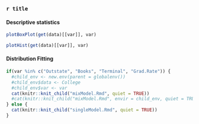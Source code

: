 ### `r title` {-}

#### Descriptive statistics {-}

<div class="hscroll-plot">
<div class="plot-container">
```r
plotBoxPlot(get(data)[[var]], var)
```

</div>
<div class="plot-container">
```r
plotHist(get(data)[[var]], var)
```
</div>
</div>

#### Distribution Fitting {-}

```r
if(var %in% c("Outstate", "Books", "Terminal", "Grad.Rate")) {
  #child_env <- new.env(parent = globalenv())
  #child_env$data <- College
  #child_env$var <- var
  cat(knitr::knit_child("mixModel.Rmd", quiet = TRUE))
  #cat(knitr::knit_child("mixModel.Rmd", envir = child_env, quiet = TRUE))
} else {
  cat(knitr::knit_child("singleModel.Rmd", quiet = TRUE))
}
```